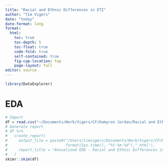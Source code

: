```yaml
---
title: "Racial and Ethnic Differences in ETI"
author: "Tim Vigers"
date: "today"
date-format: long
format:
  html:
    toc: true
    toc-depth: 5
    toc-float: true
    code-fold: true
    self-contained: true
    fig-cap-location: top
    page-layout: full
editor: source
---
```


```r
library(DataExplorer)
```

# EDA

```r
# Import
df = read.csv("~/Documents/Work/Vigers/CF/Kamyron Jordan/Racial and Ethnic Differences in ETI/Data_Raw/DataDelivery_20230420/CFF21_Annualized_Del1.csv")
# Generate report
# df %>%
#   create_report(
#     output_file = paste0("/Users/timvigers/Documents/Work/Vigers/CF/Kamyron Jordan/Racial and Ethnic Differences in ETI/Reports/Annualized EDA ", 
#                          format(Sys.time(), "%Y-%m-%d"),".html"),
#     report_title = "Annualized EDA - Racial and Ethnic Differences in ETI"
#   )
skimr::skim(df)
```
